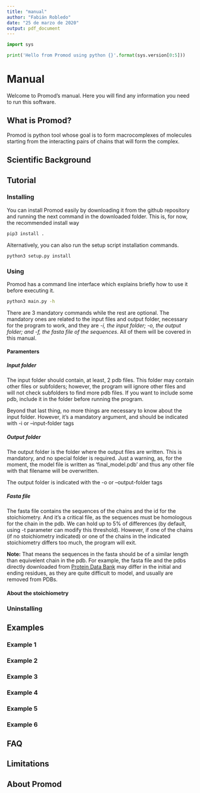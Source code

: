```yaml
---
title: "manual"
author: "Fabián Robledo"
date: "25 de marzo de 2020"
output: pdf_document
---
```


```python

import sys

print('Hello from Promod using python {}'.format(sys.version[0:5]))
```

# Manual

Welcome to Promod's manual. Here you will find any information you need to run this software. 

## What is Promod?

Promod is python tool whose goal is to form macrocomplexes of molecules starting from the interacting pairs of chains that will form the complex.  

## Scientific Background



## Tutorial

### Installing

You can install Promod easily by downloading it from the github repository and running the next command in the downloaded folder. This is, for now, the recommended install way


```sh
pip3 install .
```

Alternatively, you can also run the setup script installation commands.
```sh
python3 setup.py install
```
### Using

Promod has a command line interface which explains briefly how to use it before executing it.

```sh
python3 main.py -h
```
There are 3 mandatory commands while the rest are optional. The mandatory ones are related to the input files and output folder, necessary for the program to work, and they are *-i, the input folder; -o, the output folder; and -f, the fasta file of the sequences*. All of them will be covered in this manual.

#### Paramenters

##### Input folder

The input folder should contain, at least, 2 pdb files. This folder may contain other files or subfolders; however, the program will ignore other files and will not check subfolders to find more pdb files. If you want to include some pdb, include it in the folder before running the program.

Beyond that last thing, no more things are necessary to know about the input folder. However, it's a mandatory argument, and should be indicated with -i or --input-folder tags

##### Output folder

The output folder is the folder where the output files are written. This is mandatory, and no special folder is required. Just a warning, as, for the moment, the model file is written as 'final_model.pdb' and thus any other file with that filename will be overwritten.

The output folder is indicated with the -o or --output-folder tags

##### Fasta file

The fasta file contains the sequences of the chains and the id for the stoichiometry. And it's a critical file, as the sequences must be homologous for the chain in the pdb. We can hold up to 5% of differences (by default, using -t parameter can modify this threshold). However, if one of the chains (if no stoichiometry indicated) or one of the chains in the indicated stoichiometry differs too much, the program will exit.

**Note:** That means the sequences in the fasta should be of a similar length than equivelent chain in the pdb. For example, the fasta file and the pdbs directly downloaded from [Protein Data Bank](https://www.rcsb.org/) may differ in the initial and ending residues, as they are quite difficult to model, and usually are removed from PDBs.

#### About the stoichiometry

### Uninstalling

## Examples

### Example 1

### Example 2

### Example 3

### Example 4

### Example 5

### Example 6

## FAQ

## Limitations

## About Promod